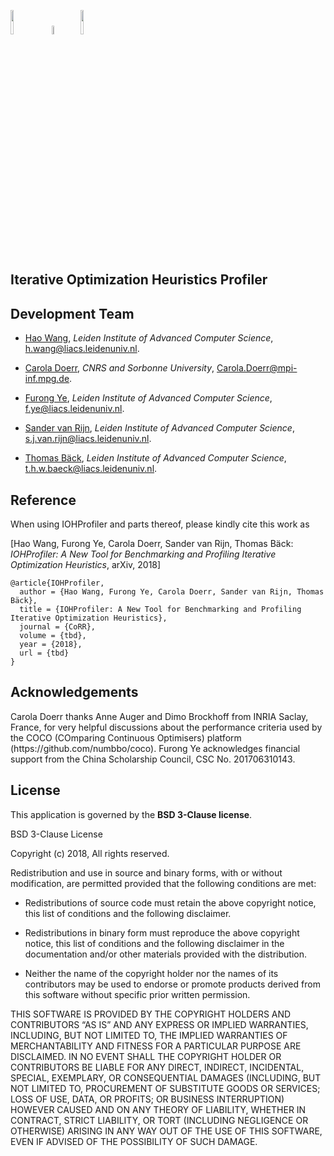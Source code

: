 <img src="../logo/leiden.png" style="width:10%"> &nbsp;&nbsp;
<img src="../logo/CNRS.gif" style="width:6%"> &nbsp;&nbsp;
<img src="../logo/SU.jpg" style="width:10%">

## Iterative Optimization Heuristics Profiler

## Development Team
* [Hao Wang](https://www.universiteitleiden.nl/en/staffmembers/hao-wang#tab-1), <i>Leiden Institute of Advanced Computer Science</i>, <h.wang@liacs.leidenuniv.nl>.

* [Carola Doerr](http://www-desir.lip6.fr/~doerr/), <i>CNRS and Sorbonne University</i>, <Carola.Doerr@mpi-inf.mpg.de>.

* [Furong Ye](https://www.universiteitleiden.nl/en/staffmembers/furong-ye#tab-1), <i>Leiden Institute of Advanced Computer Science</i>, <f.ye@liacs.leidenuniv.nl>.

* [Sander van Rijn](https://www.universiteitleiden.nl/en/staffmembers/sander-van-rijn#tab-1), <i>Leiden Institute of Advanced Computer Science</i>, <s.j.van.rijn@liacs.leidenuniv.nl>.

* [Thomas Bäck](https://www.universiteitleiden.nl/en/staffmembers/thomas-back#tab-1), <i>Leiden Institute of Advanced Computer Science</i>, <t.h.w.baeck@liacs.leidenuniv.nl>.

## Reference
When using IOHProfiler and parts thereof, please kindly cite this work as 

[Hao Wang, Furong Ye, Carola Doerr, Sander van Rijn, Thomas Bäck: <i>IOHProfiler: A New Tool for Benchmarking and Profiling Iterative Optimization Heuristics</i>, arXiv, 2018]

```
@article{IOHProfiler,
  author = {Hao Wang, Furong Ye, Carola Doerr, Sander van Rijn, Thomas Bäck},
  title = {IOHProfiler: A New Tool for Benchmarking and Profiling Iterative Optimization Heuristics},
  journal = {CoRR}, 
  volume = {tbd},  
  year = {2018}, 
  url = {tbd} 
} 
```

## Acknowledgements

Carola Doerr thanks Anne Auger and Dimo Brockhoff from INRIA Saclay, France, for very helpful discussions about the performance criteria used by the COCO (COmparing Continuous Optimisers) platform (https://github.com/numbbo/coco). Furong Ye acknowledges financial support from the China Scholarship Council, CSC No. 201706310143.

## License
This application is governed by the __BSD 3-Clause license__. 

BSD 3-Clause License

Copyright (c) 2018, 
All rights reserved.

Redistribution and use in source and binary forms, with or without
modification, are permitted provided that the following conditions are met:

* Redistributions of source code must retain the above copyright notice, this
  list of conditions and the following disclaimer.

* Redistributions in binary form must reproduce the above copyright notice,
  this list of conditions and the following disclaimer in the documentation
  and/or other materials provided with the distribution.

* Neither the name of the copyright holder nor the names of its
  contributors may be used to endorse or promote products derived from
  this software without specific prior written permission.

THIS SOFTWARE IS PROVIDED BY THE COPYRIGHT HOLDERS AND CONTRIBUTORS "AS IS"
AND ANY EXPRESS OR IMPLIED WARRANTIES, INCLUDING, BUT NOT LIMITED TO, THE
IMPLIED WARRANTIES OF MERCHANTABILITY AND FITNESS FOR A PARTICULAR PURPOSE ARE
DISCLAIMED. IN NO EVENT SHALL THE COPYRIGHT HOLDER OR CONTRIBUTORS BE LIABLE
FOR ANY DIRECT, INDIRECT, INCIDENTAL, SPECIAL, EXEMPLARY, OR CONSEQUENTIAL
DAMAGES (INCLUDING, BUT NOT LIMITED TO, PROCUREMENT OF SUBSTITUTE GOODS OR
SERVICES; LOSS OF USE, DATA, OR PROFITS; OR BUSINESS INTERRUPTION) HOWEVER
CAUSED AND ON ANY THEORY OF LIABILITY, WHETHER IN CONTRACT, STRICT LIABILITY,
OR TORT (INCLUDING NEGLIGENCE OR OTHERWISE) ARISING IN ANY WAY OUT OF THE USE
OF THIS SOFTWARE, EVEN IF ADVISED OF THE POSSIBILITY OF SUCH DAMAGE.



